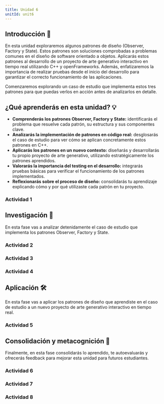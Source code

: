 ```yaml
---
title: Unidad 6
unitId: unit6
---
```



## Introducción 📜

En esta unidad exploraremos algunos patrones de diseño (Observer, Factory y State). 
Estos patrones son soluciones comprobadas a problemas comunes en el diseño de 
software orientado a objetos. Aplicarás estos patrones al desarrollo de un proyecto 
de arte generativo interactivo en tiempo real utilizando C++ y openFrameworks. 
Además, enfatizaremos la importancia de realizar pruebas desde el inicio del desarrollo
 para garantizar el correcto funcionamiento de las aplicaciones.

Comenzaremos explorando un caso de estudio que implementa estos tres patrones 
para que puedas verlos en acción antes de analizarlos en detalle.

## ¿Qué aprenderás en esta unidad? 💡

*   **Comprenderás los patrones Observer, Factory y State:** identificarás el problema que resuelve 
cada patrón, su estructura y sus componentes clave.
*   **Analizarás la implementación de patrones en código real:** desglosarás el caso de estudio 
para ver cómo se aplican concretamente estos patrones en C++.
*   **Aplicarás los patrones en un nuevo contexto:** diseñarás y desarrollarás tu propio proyecto 
de arte generativo, utilizando estratégicamente los patrones aprendidos.
*   **Valorarás la importancia del testing en el desarrollo:** integrarás pruebas básicas para 
verificar el funcionamiento de los patrones implementados.
*   **Reflexionarás sobre el proceso de diseño:** consolidarás tu aprendizaje explicando 
cómo y por qué utilizaste cada patrón en tu proyecto.

### Actividad 1
<ActivityPlaceholder 
  id='activity01' 
  unit={frontmatter.unitId}
/>

## Investigación 🔎

En esta fase vas a analizar detenidamente el caso de estudio que implementa los patrones
Observer, Factory y State.

### Actividad 2
<ActivityPlaceholder 
  id='activity02' 
  unit={frontmatter.unitId}
/>

### Actividad 3
<ActivityPlaceholder 
  id='activity03' 
  unit={frontmatter.unitId}
/>

### Actividad 4
<ActivityPlaceholder 
  id='activity04' 
  unit={frontmatter.unitId}
/>

## Aplicación 🛠 

En esta fase vas a aplicar los patrones de diseño que aprendiste en el caso de estudio 
a un nuevo proyecto de arte generativo interactivo en tiempo real.

### Actividad 5
<ActivityPlaceholder 
  id='activity05' 
  unit={frontmatter.unitId}
/>


## Consolidación y metacognición 🤔

Finalmente, en esta fase consolidarás lo aprendido, te autoevaluarás y ofrecerás 
feedback para mejorar esta unidad para futuros estudiantes.

### Actividad 6
<ActivityPlaceholder 
  id='activity06' 
  unit={frontmatter.unitId}
/>
### Actividad 7
<ActivityPlaceholder 
  id='activity07' 
  unit={frontmatter.unitId}
/>
### Actividad 8
<ActivityPlaceholder 
  id='activity08' 
  unit={frontmatter.unitId}
/>

